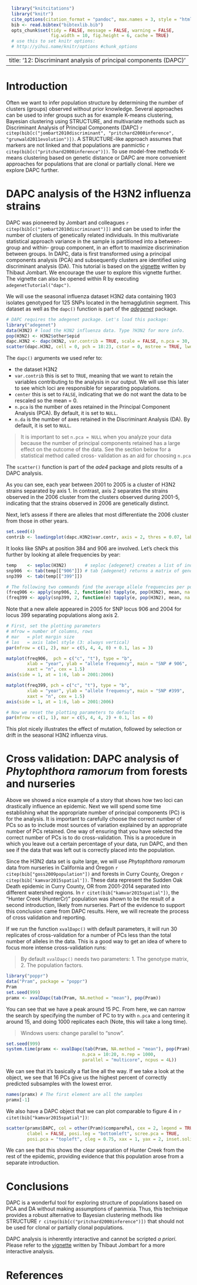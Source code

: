 ```r
  library("knitcitations")
  library("knitr")
  cite_options(citation_format = "pandoc", max.names = 3, style = "html", hyperlink = "to.doc")
  bib <- read.bibtex("bibtexlib.bib")
  opts_chunk$set(tidy = FALSE, message = FALSE, warning = FALSE,
                 fig.width = 10, fig.height = 6, cache = TRUE) 
  # use this to set knitr options: 
  # http://yihui.name/knitr/options #chunk_options
```
---
title: '12: Discriminant analysis of principal components (DAPC)'
---

# Introduction

Often we want to infer population structure by determining the number of
clusters (groups) observed without prior knowledge. Several approaches can be
used to infer groups such as for example K-means clustering, Bayesian clustering
using STRUCTURE, and multivariate methods such as Discriminant Analysis of
Principal Components (DAPC) 
`r citep(bib[c("jombart2010discriminant", "pritchard2000inference", "grunwald2011evolution")])`. 
A STRUCTURE-like approach assumes that markers are not linked and that
populations are panmictic `r citep(bib[c("pritchard2000inference")])`. To use
model-free methods K-means clustering based on genetic distance or DAPC are more
convenient approaches for populations that are clonal or partially clonal. Here
we explore DAPC further.

# DAPC analysis of the H3N2 influenza strains

DAPC was pioneered by Jombart and colleagues `r citep(bib[c("jombart2010discriminant")])` 
and can be used to infer the number of clusters of genetically related
individuals. In this multivariate statistical approach variance in the sample is
partitioned into a between-group and within- group component, in an effort to
maximize discrimination between groups. In DAPC, data is first transformed using
a principal components analysis (PCA) and subsequently clusters are identified
using discriminant analysis (DA). This tutorial is based on the
[vignette](http://adegenet.r-forge.r-project.org/files /tutorial-dapc.pdf)
written by Thibaut Jombart. We encourage the user to explore this vignette
further. The vignette can also be opened within R by executing
`adegenetTutorial("dapc")`.

We will use the seasonal influenza dataset H3N2 data containing 1903 isolates
genotyped for 125 SNPs located in the hemagglutinin segment. This dataset as
well as the `dapc()` function is part of the
[*adegenet*](http://adegenet.r-forge.r-project.org) package.

```r
# DAPC requires the adegenet package. Let's load this package:
library("adegenet")
data(H3N2) # load the H3N2 influenza data. Type ?H3N2 for more info.
pop(H3N2) <- H3N2$other$epid
dapc.H3N2 <- dapc(H3N2, var.contrib = TRUE, scale = FALSE, n.pca = 30, n.da = nPop(H3N2) - 1)
scatter(dapc.H3N2, cell = 0, pch = 18:23, cstar = 0, mstree = TRUE, lwd = 2, lty = 2)
```

The `dapc()` arguments we used refer to:

- the dataset H3N2
- `var.contrib` this is set to `TRUE`, meaning that we want to retain the
  variables contributing to the analysis in our output. We will use this later
  to see which loci are responsible for separating populations.
- `center` this is set to `FALSE`, indicating that we do not want the data to be
  rescaled so the mean = 0.
- `n.pca` is the number of axes retained in the Principal Component Analysis
  (PCA). By default, it is set to `NULL`.
- `n.da` is the  number of axes retained in the Discriminant Analysis (DA). By
  default, it is set to `NULL`.

> It is important to set `n.pca = NULL` when you analyze your data because the
> number of principal components retained has a large effect on the outcome of
> the data. See the section below for a statistical method called cross-
> validation as an aid for choosing `n.pca`

The `scatter()` function is part of the *ade4* package and plots results of a
DAPC analysis.

As you can see, each year between 2001 to 2005 is a cluster of H3N2 strains
separated by axis 1. In contrast, axis 2 separates the strains observed in the
2006 cluster from the clusters observed during 2001-5, indicating that the
strains observed in 2006 are genetically distinct.

Next, let's assess if there are alleles that most differentiate the 2006 cluster
from those in other years.

```r
set.seed(4)
contrib <- loadingplot(dapc.H3N2$var.contr, axis = 2, thres = 0.07, lab.jitter = 1)
```

It looks like SNPs at position 384 and 906 are involved. Let's check this
further by looking at allele frequencies by year:


```r
temp    <- seploc(H3N2)       # seploc {adegenet} creates a list of individual loci.
snp906  <- tab(temp[["906"]]) # tab {adegenet} returns a matrix of genotypes
snp399  <- tab(temp[["399"]])

# The following two commands find the average allele frequencies per population
(freq906 <- apply(snp906, 2, function(e) tapply(e, pop(H3N2), mean, na.rm = TRUE)))
(freq399 <- apply(snp399, 2, function(e) tapply(e, pop(H3N2), mean, na.rm = TRUE)))
```

Note that a new allele appeared in 2005 for SNP locus 906 and 2004 for locus 399
separating populations along axis 2.


```r
# First, set the plotting parameters
# mfrow = number of columns, rows
# mar   = plot margin size
# las   = axis label style (3: always vertical)
par(mfrow = c(1, 2), mar = c(5, 4, 4, 0) + 0.1, las = 3)

matplot(freq906,  pch = c("c", "t"), type = "b", 
        xlab = "year", ylab = "allele frequency", main = "SNP # 906",
        xaxt = "n", cex = 1.5)
axis(side = 1, at = 1:6, lab = 2001:2006)

matplot(freq399, pch = c("c", "t"), type = "b", 
        xlab = "year", ylab = "allele frequency", main = "SNP #399",
        xaxt = "n", cex = 1.5)
axis(side = 1, at = 1:6, lab = 2001:2006)

# Now we reset the plotting parameters to default
par(mfrow = c(1, 1), mar = c(5, 4, 4, 2) + 0.1, las = 0)
```

This plot nicely illustrates the effect of mutation, followed by selection or
drift in the seasonal H3N2 influenza virus.

# Cross validation: DAPC analysis of *Phytophthora ramorum* from forests and nurseries

Above we showed a nice example of a story that shows how two loci can
drastically influence an epidemic. Next we will spend some time establishing what the appropriate
number of principal components (PC) is for the analysis. It is important
to carefully choose the correct number of PCs so as to include most sources of
variation explained by an appropriate number of PCs retained. One way of
ensuring that you have selected the correct number of PCs is to do cross-validation. 
This is a procedure in which you leave out a certain percentage of
your data, run DAPC, and then see if the data that was left out is correctly
placed into the population.

Since the H3N2 data set is quite large, we will use *Phytophthora ramorum* data
from nurseries in California and Oregon `r citep(bib["goss2009population"])` and
forests in Curry County, Oregon `r citep(bib['kamvar2015spatial'])`. These data
represent the Sudden Oak Death epidemic in Curry County, OR from 2001-2014
separated into different watershed regions. In `r citet(bib["kamvar2015spatial"])`,
the "Hunter Creek (HunterCr)" population was shown to be the result of a second
introduction, likely from nurseries. Part of the evidence to support this
conclusion came from DAPC results. Here, we will recreate the process of cross
validation and reporting.

If we run the function `xvalDapc()` with default parameters, it will run 30
replicates of cross-validation for a number of PCs less than the total number
of alleles in the data. This is a good way to get an idea of where to focus
more intense cross-validation runs:

> By default `xvalDapc()` needs two parameters: 1. The genotype matrix, 2. The
> population factors.

```r
library("poppr")
data("Pram", package = "poppr")
Pram
set.seed(999)
pramx <- xvalDapc(tab(Pram, NA.method = "mean"), pop(Pram))
```

You can see that we have a peak around 15 PC. From here, we can narrow the search
by specifying the number of PC to try with `n.pca` and centering it around 15,
and doing 1000 replicates each (Note, this will take a long time).

> Windows users: change parallel to "snow".

```r
set.seed(999)
system.time(pramx <- xvalDapc(tab(Pram, NA.method = "mean"), pop(Pram), 
                             n.pca = 10:20, n.rep = 1000, 
                             parallel = "multicore", ncpus = 4L))
```

We can see that it's basically a flat line all the way. If we take a look at
the object, we see that 16 PCs give us the highest percent of correctly predicted
subsamples with the lowest error.

```r
names(pramx) # The first element are all the samples
pramx[-1]
```

We also have a DAPC object that we can plot comparable to figure 4
in `r citet(bib["kamvar2015spatial"])`:

```r
scatter(pramx$DAPC, col = other(Pram)$comparePal, cex = 2, legend = TRUE, 
        clabel = FALSE, posi.leg = "bottomleft", scree.pca = TRUE, 
        posi.pca = "topleft", cleg = 0.75, xax = 1, yax = 2, inset.solid = 1)
```

We can see that this shows the clear separation of Hunter Creek from the rest
of the epidemic, providing evidence that this population arose from a separate introduction.

# Conclusions

DAPC is a wonderful tool for exploring structure of populations based on PCA and
DA without making assumptions of panmixia. Thus, this technique provides a
robust alternative to Bayesian clustering methods like STRUCTURE 
`r citep(bib[c("pritchard2000inference")])` that should not be used for clonal or
partially clonal populations.

DAPC analysis is inherently interactive and cannot be scripted *a priori*.
Please refer to the 
[vignette](https://github.com/thibautjombart/adegenet/blob/master/tutorials/tutorial-dapc.pdf) 
written by Thibaut Jombart for a more interactive analysis.

# References
